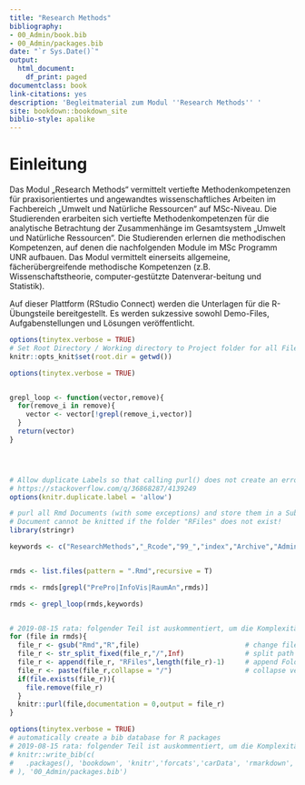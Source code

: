 ```yaml
--- 
title: "Research Methods"
bibliography:
- 00_Admin/book.bib
- 00_Admin/packages.bib
date: "`r Sys.Date()`"
output:
  html_document:
    df_print: paged
documentclass: book
link-citations: yes
description: 'Begleitmaterial zum Modul ''Research Methods'' '
site: bookdown::bookdown_site
biblio-style: apalike
---
```



# Einleitung


Das Modul „Research Methods“ vermittelt vertiefte Methodenkompetenzen für praxisorientiertes und angewandtes wissenschaftliches Arbeiten im Fachbereich „Umwelt und Natürliche Ressourcen“ auf MSc-Niveau. Die Studierenden erarbeiten sich vertiefte Methodenkompetenzen für die analytische Betrachtung der Zusammenhänge im Gesamtsystem „Umwelt und Natürliche Ressourcen“. Die Studierenden erlernen die methodischen Kompetenzen, auf denen die nachfolgenden Module im MSc Programm UNR aufbauen. Das Modul vermittelt einerseits allgemeine, fächerübergreifende methodische Kompetenzen (z.B. Wissenschaftstheorie, computer-gestützte Datenverar-beitung und Statistik).

Auf dieser Plattform (RStudio Connect) werden die Unterlagen für die R-Übungsteile bereitgestellt. Es werden sukzessive sowohl Demo-Files, Aufgabenstellungen und Lösungen veröffentlicht.




```r
options(tinytex.verbose = TRUE)
# Set Root Directory / Working directory to Project folder for all Files (if M-K)
knitr::opts_knit$set(root.dir = getwd())
```


```r
options(tinytex.verbose = TRUE)


grepl_loop <- function(vector,remove){
  for(remove_i in remove){
    vector <- vector[!grepl(remove_i,vector)]
  }
  return(vector)
}




# Allow duplicate Labels so that calling purl() does not create an error
# https://stackoverflow.com/q/36868287/4139249
options(knitr.duplicate.label = 'allow')

# purl all Rmd Documents (with some exceptions) and store them in a Subfolder /RFiles
# Document cannot be knitted if the folder "RFiles" does not exist!
library(stringr)

keywords <- c("ResearchMethods","_Rcode","99_","index","Archive","Admin","main","Abstract")


rmds <- list.files(pattern = ".Rmd",recursive = T)

rmds <- rmds[grepl("PrePro|InfoVis|RaumAn",rmds)]

rmds <- grepl_loop(rmds,keywords)


# 2019-08-15 rata: folgender Teil ist auskommentiert, um die Komplexität des ganzen zu verkleinern
for (file in rmds){
  file_r <- gsub("Rmd","R",file)                          # change fileextension from .rmd to r
  file_r <- str_split_fixed(file_r,"/",Inf)               # split path at /
  file_r <- append(file_r, "RFiles",length(file_r)-1)     # append Foldername "RFiles" in 2nd last pos
  file_r <- paste(file_r,collapse = "/")                  # collapse vector to string
  if(file.exists(file_r)){
    file.remove(file_r)
  }
  knitr::purl(file,documentation = 0,output = file_r)
}

```




```r
options(tinytex.verbose = TRUE)
# automatically create a bib database for R packages
# 2019-08-15 rata: folgender Teil ist auskommentiert, um die Komplexität des ganzen zu verkleinern
# knitr::write_bib(c(
#   .packages(), 'bookdown', 'knitr','forcats','carData', 'rmarkdown','tidyverse','plotly','car','ggfortify','boot','pander','scales','multicomp','ggExtra','lubridate','dplyr','purrr','readr','tidyr','tibble','ggplot2','webshot','bindrcpp','GGally','hier.part','gtools','MuMIn','nlme','lme4','languageR','lmerTest','rms','SparseM','Hmisc','Formula','survival','lattice','Matrix'
# ), '00_Admin/packages.bib')

```
